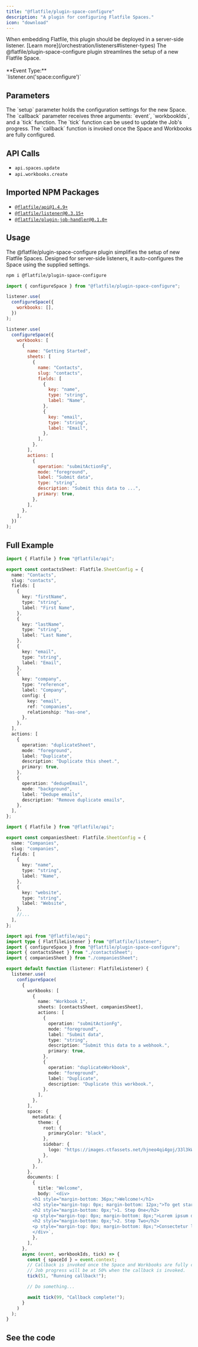 ```yaml
---
title: "@flatfile/plugin-space-configure"
description: "A plugin for configuring Flatfile Spaces."
icon: "download"
---
```


<Warning>
  When embedding Flatfile, this plugin should be deployed in a server-side
  listener. [Learn more](/orchestration/listeners#listener-types)
</Warning>

<CardGroup cols={1}>
  <Card
    title="@flatfile/plugin-space-configure"
    icon="download"
  >
    The @flatfile/plugin-space-configure plugin streamlines the setup of a new Flatfile Space.
    <br/>
    <br/>
    **Event Type:**
    <br/>
    `listener.on('space:configure')`

  </Card>
</CardGroup>

## Parameters

<ParamField path="setup" type="SetupFactory" required>
  The `setup` parameter holds the configuration settings for the new Space.
</ParamField>

<ParamField path="callback" type="function">
  The `callback` parameter receives three arguments: `event`, `workbookIds`, and
  a `tick` function. The `tick` function can be used to update the Job's
  progress. The `callback` function is invoked once the Space and Workbooks are
  fully configured.
</ParamField>

## API Calls

- `api.spaces.update`
- `api.workbooks.create`

## Imported NPM Packages

- [`@flatfile/api@1.4.9+`](https://npmjs.com/package/@flatfile/api)
- [`@flatfile/listener@0.3.15+`](https://npmjs.com/package/@flatfile/listener)
- [`@flatfile/plugin-job-handler@0.1.0+`](https://www.npmjs.com/package/@flatfile/plugin-job-handler)

## Usage

The @flatfile/plugin-space-configure plugin simplifies the setup of new Flatfile Spaces.
Designed for server-side listeners, it auto-configures the Space using the supplied settings.

```bash install
npm i @flatfile/plugin-space-configure
```

```js import
import { configureSpace } from "@flatfile/plugin-space-configure";
```

<CodeGroup>

```js listener.js w/ no workbooks
listener.use(
  configureSpace({
    workbooks: [],
  })
);
```

```js listener.js /w workbooks
listener.use(
  configureSpace({
    workbooks: [
      {
        name: "Getting Started",
        sheets: [
          {
            name: "Contacts",
            slug: "contacts",
            fields: [
              {
                key: "name",
                type: "string",
                label: "Name",
              },
              {
                key: "email",
                type: "string",
                label: "Email",
              },
            ],
          },
        ],
        actions: [
          {
            operation: "submitActionFg",
            mode: "foreground",
            label: "Submit data",
            type: "string",
            description: "Submit this data to ...",
            primary: true,
          },
        ],
      },
    ],
  })
);
```

</CodeGroup>

## Full Example

```typescript contactsSheet.ts
import { Flatfile } from "@flatfile/api";

export const contactsSheet: Flatfile.SheetConfig = {
  name: "Contacts",
  slug: "contacts",
  fields: [
    {
      key: "firstName",
      type: "string",
      label: "First Name",
    },
    {
      key: "lastName",
      type: "string",
      label: "Last Name",
    },
    {
      key: "email",
      type: "string",
      label: "Email",
    },
    {
      key: "company",
      type: "reference",
      label: "Company",
      config: {
        key: "email",
        ref: "companies",
        relationship: "has-one",
      },
    },
  ],
  actions: [
    {
      operation: "duplicateSheet",
      mode: "foreground",
      label: "Duplicate",
      description: "Duplicate this sheet.",
      primary: true,
    },
    {
      operation: "dedupeEmail",
      mode: "background",
      label: "Dedupe emails",
      description: "Remove duplicate emails",
    },
  ],
};
```

```typescript companiesSheet.ts
import { Flatfile } from "@flatfile/api";

export const companiesSheet: Flatfile.SheetConfig = {
  name: "Companies",
  slug: "companies",
  fields: [
    {
      key: "name",
      type: "string",
      label: "Name",
    },
    {
      key: "website",
      type: "string",
      label: "Website",
    },
    //...
  ],
};
```

```typescript listener.ts
import api from "@flatfile/api";
import type { FlatfileListener } from "@flatfile/listener";
import { configureSpace } from "@flatfile/plugin-space-configure";
import { contactsSheet } from "./contactsSheet";
import { companiesSheet } from "./companiesSheet";

export default function (listener: FlatfileListener) {
  listener.use(
    configureSpace(
      {
        workbooks: [
          {
            name: "Workbook 1",
            sheets: [contactsSheet, companiesSheet],
            actions: [
              {
                operation: "submitActionFg",
                mode: "foreground",
                label: "Submit data",
                type: "string",
                description: "Submit this data to a webhook.",
                primary: true,
              },
              {
                operation: "duplicateWorkbook",
                mode: "foreground",
                label: "Duplicate",
                description: "Duplicate this workbook.",
              },
            ],
          },
        ],
        space: {
          metadata: {
            theme: {
              root: {
                primaryColor: "black",
              },
              sidebar: {
                logo: "https://images.ctfassets.net/hjneo4qi4goj/33l3kWmPd9vgl1WH3m9Jsq/13861635730a1b8af383a8be8932f1d6/flatfile-black.svg",
              },
            },
          },
        },
        documents: [
          {
            title: "Welcome",
            body: `<div>
          <h1 style="margin-bottom: 36px;">Welcome!</h1>
          <h2 style="margin-top: 0px; margin-bottom: 12px;">To get started, follow these steps:</h2>
          <h2 style="margin-bottom: 0px;">1. Step One</h2>
          <p style="margin-top: 0px; margin-bottom: 8px;">Lorem ipsum dolor sit amet, consectetur adipiscing elit, sed do eiusmod tempor incididunt ut labore et dolore magna aliqua. Ut enim ad minim veniam, quis nostrud exercitation ullamco laboris nisi ut aliquip ex ea commodo consequat. Duis aute irure dolor in reprehenderit in voluptate velit esse cillum dolore eu fugiat nulla pariatur.</p>
          <h2 style="margin-bottom: 0px;">2. Step Two</h2>
          <p style="margin-top: 0px; margin-bottom: 8px;">Consectetur libero id faucibus nisl tincidunt eget. Pellentesque elit eget gravida cum sociis natoque penatibus et. Tempor orci eu lobortis elementum nibh.</p>
          </div>`,
          },
        ],
      },
      async (event, workbookIds, tick) => {
        const { spaceId } = event.context;
        // Callback is invoked once the Space and Workbooks are fully configured.
        // Job progress will be at 50% when the callback is invoked.
        tick(51, "Running callback!");

        // Do something...

        await tick(99, "Callback complete!");
      }
    )
  );
}
```

## See the code

<CardGroup cols={2}>
  <Card
    title="@flatfile/plugin-space-configure"
    href="https://github.com/FlatFilers/flatfile-plugins/tree/main/plugins/space-configure"
    icon="github"
  ></Card>
</CardGroup>
